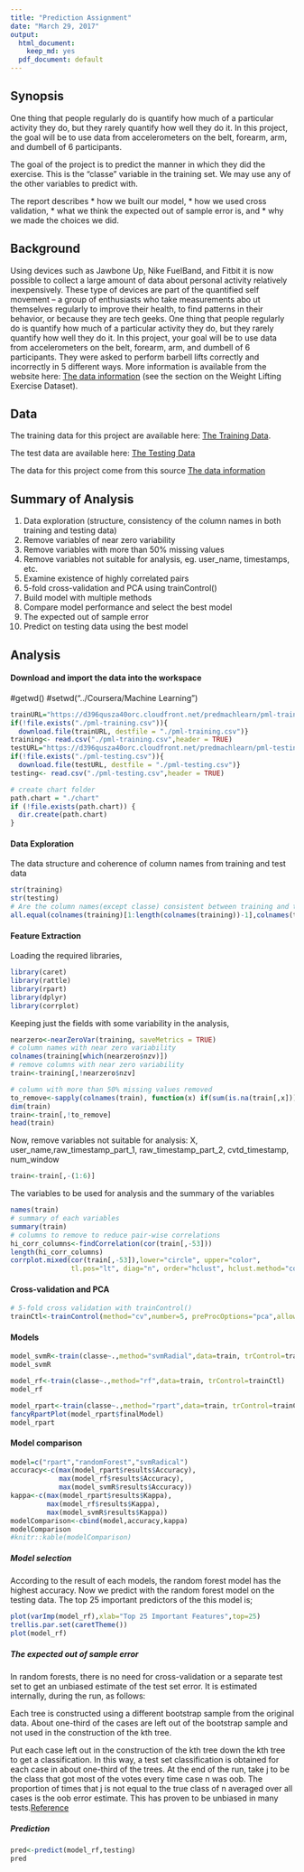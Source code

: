 ```yaml
---
title: "Prediction Assignment"
date: "March 29, 2017"
output:
  html_document:
    keep_md: yes
  pdf_document: default
---
```



## Synopsis

One thing that people regularly do is quantify how much of a particular activity they do, but they rarely quantify how well they do it. In this project, the goal will be to use data from accelerometers on the belt, forearm, arm, and dumbell of 6 participants.

The goal of the project is to predict the manner in which they did the exercise. This is the "classe" variable in the training set. We may use any of the other variables to predict with.   

The report describes 
* how we built our model, 
* how we used cross validation, 
* what we think the expected out of sample error is, and 
* why we made the choices we did. 


## Background 
Using devices such as Jawbone Up, Nike FuelBand, and Fitbit it is now possible to collect a large amount of data about personal activity relatively inexpensively. These type of devices are part of the quantified self movement – a group of enthusiasts who take measurements abo  ut themselves regularly to improve their health, to find patterns in their behavior, or because they are tech geeks. One thing that people regularly do is quantify how much of a particular activity they do, but they rarely quantify how well they do it. In this project, your goal will be to use data from accelerometers on the belt, forearm, arm, and dumbell of 6 participants. They were asked to perform barbell lifts correctly and incorrectly in 5 different ways. More information is available from the website here: [The data information][3] (see the section on the Weight Lifting Exercise Dataset).



## Data
The training data for this project are available here:
[The Training Data][1].
  
The test data are available here:
[The Testing Data][2]

The data for this project come from this source [The data information][3]

[1]:https://d396qusza40orc.cloudfront.net/predmachlearn/pml-training.csv   "The training data"
[2]:https://d396qusza40orc.cloudfront.net/predmachlearn/pml-testing.csv  "The test data"  
[3]:http://groupware.les.inf.puc-rio.br/har "The data information"


## Summary of Analysis
1. Data exploration (structure, consistency of the column names in both training and testing data)
2. Remove variables of near zero variability
3. Remove variables with more than 50% missing values
4. Remove variables not suitable for analysis, eg. user_name, timestamps, etc.
5. Examine existence of highly correlated pairs
6. 5-fold cross-validation and PCA using trainControl()
7. Build model with multiple methods
8. Compare model performance and select the best model
9. The expected out of sample error
10. Predict on testing data using the best model  


## Analysis

#### Download and import the data into the workspace
#getwd()
#setwd("../Coursera/Machine Learning")
```r
trainURL="https://d396qusza40orc.cloudfront.net/predmachlearn/pml-training.csv"
if(!file.exists("./pml-training.csv")){
  download.file(trainURL, destfile = "./pml-training.csv")}
training<- read.csv("./pml-training.csv",header = TRUE)
testURL="https://d396qusza40orc.cloudfront.net/predmachlearn/pml-testing.csv"
if(!file.exists("./pml-testing.csv")){
  download.file(testURL, destfile = "./pml-testing.csv")}
testing<- read.csv("./pml-testing.csv",header = TRUE)

# create chart folder
path.chart = "./chart"
if (!file.exists(path.chart)) {
  dir.create(path.chart)
}
```


#### Data Exploration 

The data structure and coherence of column names from training and test data
```r
str(training)
str(testing)
# Are the column names(except classe) consistent between training and testing data
all.equal(colnames(training)[1:length(colnames(training))-1],colnames(testing)[1:length(colnames(testing))-1])
```


#### Feature Extraction
Loading the required libraries,
```r
library(caret)
library(rattle)
library(rpart)
library(dplyr)
library(corrplot)
```

Keeping just the fields with some variability in the analysis,
``` r
nearzero<-nearZeroVar(training, saveMetrics = TRUE)
# column names with near zero variability
colnames(training[which(nearzero$nzv)])
# remove columns with near zero variability
train<-training[,!nearzero$nzv]

# column with more than 50% missing values removed
to_remove<-sapply(colnames(train), function(x) if(sum(is.na(train[,x]))>.5*nrow(train)) {return(TRUE)}else{return(FALSE)})
dim(train)
train<-train[,!to_remove]
head(train)
```
  
Now, remove variables not suitable for analysis: X, user_name,raw_timestamp_part_1, raw_timestamp_part_2, cvtd_timestamp, num_window 
```r
train<-train[,-(1:6)]
```
  
The variables to be used for analysis and the summary of the variables
```r
names(train)
# summary of each variables
summary(train)
# columns to remove to reduce pair-wise correlations
hi_corr_columns<-findCorrelation(cor(train[,-53]))
length(hi_corr_columns)
corrplot.mixed(cor(train[,-53]),lower="circle", upper="color", 
               tl.pos="lt", diag="n", order="hclust", hclust.method="complete")
```

#### Cross-validation and PCA
```r
# 5-fold cross validation with trainControl()
trainCtl<-trainControl(method="cv",number=5, preProcOptions="pca",allowParallel=TRUE)
```

#### Models 

```r
model_svmR<-train(classe~.,method="svmRadial",data=train, trControl=trainCtl)
model_svmR
```

```r
model_rf<-train(classe~.,method="rf",data=train, trControl=trainCtl)
model_rf
```

```r
model_rpart<-train(classe~.,method="rpart",data=train, trControl=trainCtl)
fancyRpartPlot(model_rpart$finalModel)
model_rpart
```
  
  
#### Model comparison
```r
model=c("rpart","randomForest","svmRadical")
accuracy<-c(max(model_rpart$results$Accuracy),
            max(model_rf$results$Accuracy),
            max(model_svmR$results$Accuracy))
kappa<-c(max(model_rpart$results$Kappa),
         max(model_rf$results$Kappa),
         max(model_svmR$results$Kappa))
modelComparison<-cbind(model,accuracy,kappa)
modelComparison
#knitr::kable(modelComparison)
```
  

##### Model selection
According to the result of each models, the random forest model has the highest accuracy. Now we predict with the random forest model on the testing data.
The top 25 important predictors of the this model is;
```r
plot(varImp(model_rf),xlab="Top 25 Important Features",top=25)
trellis.par.set(caretTheme())
plot(model_rf)
```
  
##### The expected out of sample error
In random forests, there is no need for cross-validation or a separate test set to get an unbiased estimate of the test set error. It is estimated internally, during the run, as follows:

Each tree is constructed using a different bootstrap sample from the original data. About one-third of the cases are left out of the bootstrap sample and not used in the construction of the kth tree.

Put each case left out in the construction of the kth tree down the kth tree to get a classification. In this way, a test set classification is obtained for each case in about one-third of the trees. At the end of the run, take j to be the class that got most of the votes every time case n was oob. The proportion of times that j is not equal to the true class of n averaged over all cases is the oob error estimate. This has proven to be unbiased in many tests.[Reference][4]  

##### Prediction
``` r
pred<-predict(model_rf,testing)
pred

```


[4]:https://www.stat.berkeley.edu/~breiman/RandomForests/cc_home.htm "Reference"


